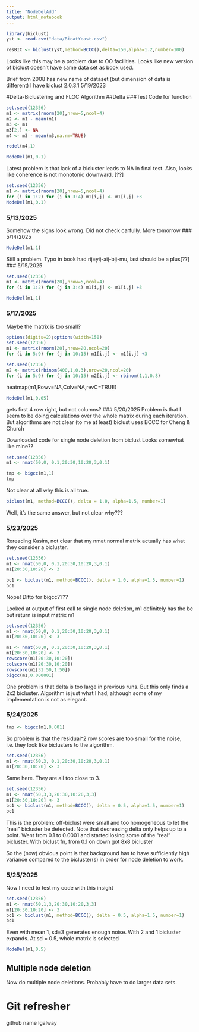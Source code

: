 ```yaml
---
title: "NodeDelAdd"
output: html_notebook
---
```

```r
library(biclust)
yst <- read.csv("data/BicatYeast.csv")
```

```r
resBIC <- biclust(yst,method=BCCC(),delta=150,alpha=1.2,number=100)
```
Looks like this may be a problem due to OO facilities.
Looks like new version of biclust doesn't have same data set as book used.

Brief from  2008 has new name of dataset (but dimension of data is different)
I have biclust 2.0.3.1 5/19/2023

#Delta-Biclustering and FLOC Algorithm
##Delta
###Test Code for function
```r
set.seed(12356)
m1 <- matrix(rnorm(20),nrow=5,ncol=4)
m2 <- m1 - mean(m1)
m3 <- m1
m3[2,] <- NA
m4 <- m3 - mean(m3,na.rm=TRUE)
```
```r
rcdel(m4,1)
```
```r
NodeDel(m1,0.1)
```
Latest problem is that lack of a bicluster leads to NA in final test.  Also, looks
like coherence is not monotonic downward. [??]

```r
set.seed(12356)
m1 <- matrix(rnorm(20),nrow=5,ncol=4)
for (i in 1:2) for (j in 3:4) m1[i,j] <- m1[i,j] +3
NodeDel(m1,0.1)
```
### 5/13/2025
Somehow the signs look wrong.  Did not check carfully. More tomorrow
### 5/14/2025
```r
NodeDel(m1,1)
```

Still a problem.  Typo in book had rij=yij-aij-bij-mu, last should be a plus[??]
### 5/15/2025
```r
set.seed(12356)
m1 <- matrix(rnorm(20),nrow=5,ncol=4)
for (i in 1:2) for (j in 3:4) m1[i,j] <- m1[i,j] +3
```
```r
NodeDel(m1,1)
```
### 5/17/2025
Maybe the matrix is too small?
```r
options(digits=2);options(width=150)
set.seed(12356)
m1 <- matrix(rnorm(20),nrow=20,ncol=20)
for (i in 5:9) for (j in 10:15) m1[i,j] <- m1[i,j] +3
```
```r
set.seed(12356)
m2 <- matrix(rbinom(400,1,0.3),nrow=20,ncol=20)
for (i in 5:9) for (j in 10:15) m2[i,j] <- rbinom(1,1,0.8)
```
heatmap(m1,Rowv=NA,Colv=NA,revC=TRUE)
```r
NodeDel(m1,0.05)
```
gets first 4 row right, but not columns?
### 5/20/2025
Problem is that I seem to be doing calculations over the whole matrix during each iteration. 
But algorithms are not clear (to me at least)
biclust uses BCCC for Cheng & Church

Downloaded code for single node deletion from biclust
Looks somewhat like mine??
```r
set.seed(12356)
m1 <- nmat(50,0, 0.1,20:30,10:20,3,0.1)
```
```r
tmp <- bigcc(m1,1)
tmp
```
Not clear at all why this is all true.
```r
biclust(m1, method=BCCC(), delta = 1.0, alpha=1.5, number=1)
```
Well, it's the same answer, but not clear why???

### 5/23/2025
Rereading Kasim, not clear that my nmat normal matrix actually has what they consider 
a bicluster.
```r
set.seed(12356)
m1 <- nmat(50,0, 0.1,20:30,10:20,3,0.1)
m1[20:30,10:20] <- 3
```
```r
bc1 <- biclust(m1, method=BCCC(), delta = 1.0, alpha=1.5, number=1)
bc1
```
Nope!
Ditto for bigcc????

Looked at output of first call to single node deletion, m1 definitely has the bc
but return is input matrix m1
```r
set.seed(12356)
m1 <- nmat(50,0, 0.1,20:30,10:20,3,0.1)
m1[20:30,10:20] <- 3
```
```r
m1 <- nmat(50,0, 0.1,20:30,10:20,3,0.1)
m1[20:30,10:20] <- 3
rowscore(m1[20:30,10:20])
colscore(m1[20:30,10:20])
rowscore(m1[31:50,1:50])
bigcc(m1,0.000001)
```
One problem is that delta is too large in previous runs. But this only finds a 2x2 bicluster. 
Algorithm is just what I had, although some of my implementation is not as elegant.

### 5/24/2025
```r
tmp <- bigcc(m1,0.001)
```

So problem is that the residual^2 row scores are too small for the noise, i.e. they look like biclusters to the algorithm.
```r
set.seed(12356)
m1 <- nmat(50,3, 0.1,20:30,10:20,3,0.1)
m1[20:30,10:20] <- 3
```
Same here. They are all too close to 3.
```r
set.seed(12356)
m1 <- nmat(50,3,3,20:30,10:20,3,3)
m1[20:30,10:20] <- 3
bc1 <- biclust(m1, method=BCCC(), delta = 0.5, alpha=1.5, number=1)
bc1
```
This is the problem: off-biclust were small and too homogeneous to let the "real" bicluster be detected. 
Note that decreasing delta only helps up to a point.  Went from 0.1 to 0.0001 and started losing some
of the "real" bicluster.
With biclust fn, from 0.1 on down got 8x8 bicluster

So the (now) obvious point is that background has to have sufficiently high
variance compared to the bicluster(s) in order for node deletion to work.


### 5/25/2025
Now I need to test my code with this insight
```r
set.seed(12356)
m1 <- nmat(50,1,3,20:30,10:20,3,3)
m1[20:30,10:20] <- 3
bc1 <- biclust(m1, method=BCCC(), delta = 0.5, alpha=1.5, number=1)
bc1
```
Even with mean 1, sd=3 generates enough noise.
With 2 and 1 bicluster expands.  At sd = 0.5, whole matrix is selected
```r
NodeDel(m1,0.5)
```

## Multiple node deletion
Now do multiple node deletions.  Probably have to do larger data sets.

# Git refresher

github name lgalway
